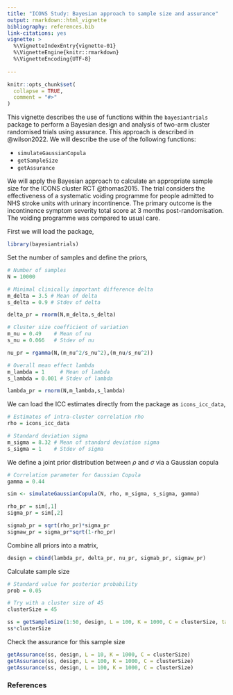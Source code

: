 ```yaml
---
title: "ICONS Study: Bayesian approach to sample size and assurance"
output: rmarkdown::html_vignette
bibliography: references.bib
link-citations: yes
vignette: >
  %\VignetteIndexEntry{vignette-01}
  %\VignetteEngine{knitr::rmarkdown}
  %\VignetteEncoding{UTF-8}
  
---
```


```r
knitr::opts_chunk$set(
  collapse = TRUE,
  comment = "#>"
)
```

This vignette describes the use of functions within the `bayesiantrials` package to perform a Bayesian design and analysis of two-arm cluster randomised trials using assurance. This approach is described in @wilson2022. We will describe the use of the following functions:

- `simulateGaussianCopula`
- `getSampleSize`
- `getAssurance`

We will apply the Bayesian approach to calculate an appropriate sample size for the ICONS cluster RCT @thomas2015. The trial considers the effectiveness of a systematic voiding programme for people admitted to NHS stroke units with urinary incontinence. The primary outcome is the incontinence symptom severity total score at 3 months post-randomisation. The voiding programme was compared to usual care. 

First we will load the package,
```r
library(bayesiantrials)
```

Set the number of samples and define the priors,

```r
# Number of samples
N = 10000    

# Minimal clinically important difference delta
m_delta = 3.5 # Mean of delta
s_delta = 0.9 # Stdev of delta

delta_pr = rnorm(N,m_delta,s_delta)

# Cluster size coefficient of variation
m_nu = 0.49    # Mean of nu
s_nu = 0.066   # Stdev of nu

nu_pr = rgamma(N,(m_nu^2/s_nu^2),(m_nu/s_nu^2)) 

# Overall mean effect lambda
m_lambda = 1     # Mean of lambda
s_lambda = 0.001 # Stdev of lambda

lambda_pr = rnorm(N,m_lambda,s_lambda)
```

We can load the ICC estimates directly from the package as `icons_icc_data`,

```r
# Estimates of intra-cluster correlation rho
rho = icons_icc_data

# Standard deviation sigma
m_sigma = 8.32 # Mean of standard deviation sigma
s_sigma = 1    # Stdev of sigma
```

We define a joint prior distribution between $\rho$ and $\sigma$ via a Gaussian copula

```r
# Correlation parameter for Gaussian Copula
gamma = 0.44

sim <- simulateGaussianCopula(N, rho, m_sigma, s_sigma, gamma)

rho_pr = sim[,1]
sigma_pr = sim[,2]

sigmab_pr = sqrt(rho_pr)*sigma_pr
sigmaw_pr = sigma_pr*sqrt(1-rho_pr)
```


Combine all priors into a matrix,

```r
design = cbind(lambda_pr, delta_pr, nu_pr, sigmab_pr, sigmaw_pr)
```


Calculate sample size

```r
# Standard value for posterior probability
prob = 0.05 

# Try with a cluster size of 45
clusterSize = 45

ss = getSampleSize(1:50, design, L = 100, K = 1000, C = clusterSize, target = 0.8, alpha = prob)
ss*clusterSize

```



Check the assurance for this sample size
```r
getAssurance(ss, design, L = 10, K = 1000, C = clusterSize)
getAssurance(ss, design, L = 100, K = 1000, C = clusterSize)
getAssurance(ss, design, L = 100, K = 1000, C = clusterSize)
```
  
  

<!-- ### sample size calculation ### -->

<!-- ss.test = 10 -->
<!-- C.test = 40:50 -->

<!-- ### power ### -->

<!-- pow.ss = rep(0,length(C.test)) -->

<!-- for (i in 1:length(C.test)){ -->

<!-- pow.ss[i] = power.ss(100,delta,sigma,C=C.test[i],rho=median(rho),beta = beta,nu=nu, -->
<!--          tailed="one",cluster=TRUE,cluster.eq = FALSE) -->

<!-- } -->

<!-- pow.ss*C.test -->

<!-- ### hybrid MCID ### -->

<!-- mcid.ss = rep(0,length(C.test)) -->

<!-- for (i in 1:length(C.test)){ -->

<!-- mcid.ss[i] = assurance.ss(100,delta,sigma.pr,C=C.test[i],rho=rho.pr,nu = nu.pr,beta=beta, -->
<!--              cluster=TRUE,cluster.eq = FALSE,tailed="one") -->

<!-- } -->

<!-- mcid.ss*C.test -->

<!-- ### full hybrid ### -->

<!-- full.ss = rep(0,length(C.test)) -->

<!-- for (i in 1:length(C.test)){ -->

<!--   full.ss[i] = hybrid.ss(100,delta.pr,sigma.pr,C=C.test[i],rho=rho.pr,nu = nu.pr,beta=beta, -->
<!--                               cluster=TRUE,cluster.eq = FALSE,tailed="one") -->

<!-- } -->

<!-- full.ss*C.test -->

<!-- ### full Bayesian method ### -->

<!-- ss.bayes = rep(0,length(C.test)) -->

<!-- for (i in 1:length(C.test)){ -->

<!--   print(i) -->

<!--   ss.bayes[i] = sample.size(1:100,design,design.BL,N=5,C=C.test[i],target=0.8,100 -->
<!--                             ,method="INLA") -->

<!-- } -->

<!-- ss.bayes*C.test -->

<!-- ### changing the prior mean for delta ### -->

<!-- delta.mean = c(seq(5,2.5,-0.5),2.25) -->

<!-- sens.bayes = rep(0,length(delta.mean)) -->

<!-- for (j in 1:length(delta.mean)){ -->

<!--   print(j) -->

<!-- delta.sens = rnorm(N,delta.mean[j],0.9) -->

<!-- design.sens = cbind(alpha.pr,delta.sens,nu.pr,sigmab.pr,sigmaw.pr) -->

<!--   sens.bayes[j] = sample.size(1:100,design.sens,design.BL,N=5,C=C,target=(1-beta),100 -->
<!--                             ,method="INLA") -->

<!-- } -->

<!-- sens.bayes*40 -->

<!-- full.sens = rep(0,length(delta.mean)) -->

<!-- for (i in 1:length(delta.mean)){ -->

<!--   print(i) -->

<!--   delta.sens = rnorm(N,delta.mean[i],0.9) -->

<!--   full.sens[i] = hybrid.ss(200,delta.sens,sigma.pr,C=C,rho=rho.pr,nu = nu.pr,beta=beta, -->
<!--                          cluster=TRUE,cluster.eq = FALSE,tailed="one") -->

<!-- } -->

<!-- full.sens -->

<!-- plot(delta.mean,sens.bayes*C,type="l",col=2,xlab="Mean of delta",ylab="Sample size") -->
<!-- points(delta.mean,sens.bayes*C,col=2,pch=21,bg=2) -->
<!-- #lines(delta.mean,full.sens*C,col=4) -->
<!-- #points(delta.mean,full.sens*C,col=4,pch=21,bg=4) -->
<!-- abline(h=360,col=3,lty=2) -->
<!-- abline(h=480,col=5,lty=2) -->

<!-- #bayes.mean.data = data.frame(delta.mean,sens.bayes) -->
<!-- #colnames(bayes.mean.data)=c("mean","ss") -->

<!-- #write.table(bayes.mean.data,"SampleSize_Delta_Mean.txt") -->

<!-- ### changing the prior sd for delta ### -->

<!-- delta.sd = seq(0.8,2,0.2) -->

<!-- sd.bayes = rep(0,length(delta.sd)) -->

<!-- for (j in 2:2){ -->

<!--   print(j) -->

<!--   delta.sdev = rnorm(N,3.5,delta.sd[j]) -->

<!--   design.sens = cbind(alpha.pr,delta.sdev,nu.pr,sigmab.pr,sigmaw.pr) -->

<!--   sd.bayes[j] = sample.size(1:100,design.sens,design.BL,N=5,C=C,target=(1-beta),100 -->
<!--                               ,method="Bayes") -->

<!-- } -->

<!-- sd.bayes -->

<!-- full.sd = rep(0,length(delta.sd)) -->

<!-- for (i in 1:length(delta.sd)){ -->

<!--   print(i) -->

<!--   delta.sdev = rnorm(N,3.5,delta.sd[i]) -->

<!--   full.sd[i] = hybrid.ss(200,delta.sdev,sigma.pr,C=C,rho=rho.pr,nu = nu.pr,beta=beta, -->
<!--                            cluster=TRUE,cluster.eq = FALSE,tailed="one") -->

<!-- } -->

<!-- full.sd -->

<!-- plot(delta.sd[2:7],sd.bayes[2:7]*C,type="l",col=2,xlab="St Dev of delta",ylab="Sample size",ylim=c(200,600)) -->
<!-- points(delta.sd[2:7],sd.bayes[2:7]*C,col=2,pch=21,bg=2) -->
<!-- #lines(delta.sd,sd.bayes*C,col=4) -->
<!-- #points(delta.sd,sd.bayes*C,col=4,pch=21,bg=4) -->
<!-- abline(h=360,col=3,lty=2) -->
<!-- abline(h=480,col=5,lty=2) -->

<!-- #bayes.sd.data = data.frame(delta.sd,sd.bayes) -->
<!-- #colnames(bayes.sd.data)=c("sd","ss") -->

<!-- #write.table(bayes.sd.data,"SampleSize_Delta_SD.txt") -->

<!-- probs2 = 1-pnorm(2.52,3.5,delta.sd[2:7]) -->

<!-- plot(delta.sd[2:7],probs2,type="l",col=4,xlab="St Dev of delta",ylab="Probability") -->
<!-- points(delta.sd[2:7],probs2,col=4,pch=21,bg=4) -->



<!-- ``` -->

### References


